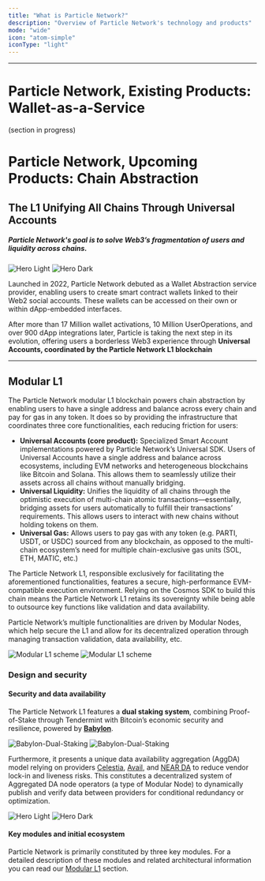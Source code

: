 ```yaml
---
title: "What is Particle Network?"
description: "Overview of Particle Network's technology and products"
mode: "wide"
icon: "atom-simple"
iconType: "light"
---
```


***

# Particle Network, Existing Products: Wallet-as-a-Service

(section in progress)

# Particle Network, Upcoming Products: Chain Abstraction

## The L1 Unifying All Chains Through Universal Accounts

##### Particle Network's goal is to solve Web3’s fragmentation of users and liquidity across chains.

<img
  className="block dark:hidden"
  src="/images/hero-dark.png"
  alt="Hero Light"
/>
<img
  className="hidden dark:block"
  src="/images/hero-dark.png"
  alt="Hero Dark"
/>

Launched in 2022, Particle Network debuted as a Wallet Abstraction service provider, enabling users to create smart contract wallets linked to their Web2 social accounts. These wallets can be accessed on their own or within dApp-embedded interfaces. 

After more than 17 Million wallet activations, 10 Million UserOperations, and over 900 dApp integrations later, Particle is taking the next step in its evolution, offering users a borderless Web3 experience through **Universal Accounts, coordinated by the Particle Network L1 blockchain**

***

## Modular L1

The Particle Network modular L1 blockchain powers chain abstraction by enabling users to have a single address and balance across every chain and pay for gas in any token. It does so by providing the infrastructure that coordinates three core functionalities, each reducing friction for users:

- **Universal Accounts (core product):** Specialized Smart Account implementations powered by Particle Network’s Universal SDK. Users of Universal Accounts have a single address and balance across ecosystems, including EVM networks and heterogeneous blockchains like Bitcoin and Solana. This allows them to seamlessly utilize their assets across all chains without manually bridging.
- **Universal Liquidity:** Unifies the liquidity of all chains through the optimistic execution of multi-chain atomic transactions—essentially, bridging assets for users automatically to fulfill their transactions’ requirements. This allows users to interact with new chains without holding tokens on them.
- **Universal Gas:** Allows users to pay gas with any token (e.g. PARTI, USDT, or USDC) sourced from any blockchain, as opposed to the multi-chain ecosystem’s need for multiple chain-exclusive gas units (SOL, ETH, MATIC, etc.)

The Particle Network L1, responsible exclusively for facilitating the aforementioned functionalities, features a secure, high-performance EVM-compatible execution environment. Relying on the Cosmos SDK to build this chain means the Particle Network L1 retains its sovereignty while being able to outsource key functions like validation and data availability.

Particle Network’s multiple functionalities are driven by Modular Nodes, which help secure the L1 and allow for its decentralized operation through managing transaction validation, data availability, etc.


<Frame caption="L1 Modular architecture.">
<img
  className="block dark:hidden"
  src="/images/modular-l1.jpg"
  alt="Modular L1 scheme"
/>
<img
  className="hidden dark:block"
  src="/images/modular-l1.jpg"
  alt="Modular L1 scheme"
/>
</Frame>


### Design and security

#### Security and data availability

The Particle Network L1 features a **dual staking system**, combining Proof-of-Stake through Tendermint with Bitcoin’s economic security and resilience, powered by **[Babylon](https://babylonchain.io)**.

<img
  className="block dark:hidden"
  src="/images/babylon-dual-staking.png"
  alt="Babylon-Dual-Staking"
/>
<img
  className="hidden dark:block"
  src="/images/babylon-dual-staking.png"
  alt="Babylon-Dual-Staking"
/>

Furthermore, it presents a unique data availability aggregation (AggDA) model relying on providers [Celestia](https://celestia.org/), [Avail](https://www.availproject.org/), and [NEAR DA](https://near.org/data-availability) to reduce vendor lock-in and liveness risks. This constitutes a decentralized system of Aggregated DA node operators (a type of Modular Node) to dynamically publish and verify data between providers for conditional redundancy or optimization.

<img
  className="block dark:hidden"
  src="/images/data.jpeg"
  alt="Hero Light"
/>
<img
  className="hidden dark:block"
  src="/images/data.jpeg"
  alt="Hero Dark"
/>

#### Key modules and initial ecosystem

Particle Network is primarily constituted by three key modules. For a detailed description of these modules and related architectural information you can read our [Modular L1](/landing/modular-l1/introduction) section.
